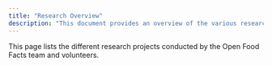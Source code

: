 ```yaml
---
title: "Research Overview"
description: "This document provides an overview of the various research projects undertaken by the Open Food Facts team and volunteers, including initiatives such as nutrition table detection and other ongoing research efforts."
---
```



This page lists the different research projects conducted by the Open Food Facts team and volunteers.

<Cards>
  <Card
    title="Nutrition Table Detection"
    href="/docs/Robotoff/research/nutrition-table-detection"
    description="Machine learning approaches for detecting and extracting nutrition tables from product images"
  />
</Cards>
